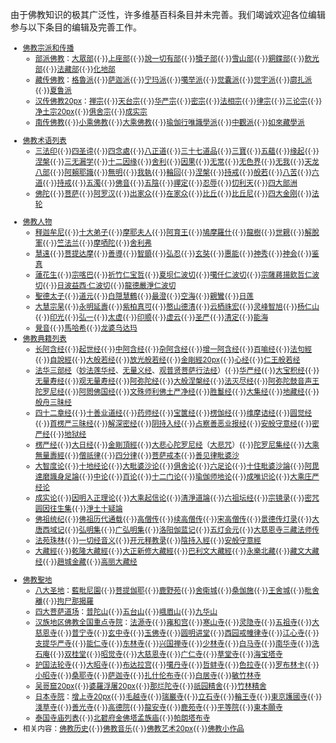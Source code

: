 {{佛教}}
由于佛教知识的极其广泛性，许多维基百科条目并未完善。我们竭诚欢迎各位编辑参与以下条目的编辑及完善工作。

<small>
*[[佛教宗派|佛教宗派和传播]]
**[[部派佛教|部派佛教]]：[[大眾部|大眾部]]{{·}}[[上座部|上座部]]{{·}}[[說一切有部|說一切有部]]{{·}}[[犢子部|犢子部]]{{·}}[[雪山部|雪山部]]{{·}}[[銅鍱部|銅鍱部]]{{·}}[[飲光部|飲光部]]{{·}}[[法藏部|法藏部]]{{·}}[[化地部|化地部]]
**[[藏传佛教|藏传佛教]]：[[格魯派|格魯派]]{{·}}[[萨迦派|萨迦派]]{{·}}[[宁玛派|宁玛派]]{{·}}[[噶举派|噶举派]]{{·}}[[觉囊派|觉囊派]]{{·}}[[觉宇派|觉宇派]]{{·}}[[廓扎派|廓扎派]]{{·}}[[夏鲁派|夏鲁派]]
**[[汉传佛教|汉传佛教]][[文件:Symbol_support_vote.svg|20px]]：[[禅宗|禅宗]]{{·}}[[天台宗|天台宗]]{{·}}[[华严宗|华严宗]]{{·}}[[密宗|密宗]]{{·}}[[法相宗|法相宗]]{{·}}[[律宗|律宗]]{{·}}[[三论宗|三论宗]]{{·}}[[净土宗|净土宗]][[文件:Symbol_support_vote.svg|20px]]{{·}}[[俱舍宗|俱舍宗]]{{·}}[[成实宗|成实宗]]
**[[南传佛教|南传佛教]]{{·}}[[小乘佛教|小乘佛教]]{{·}}[[大乘佛教|大乘佛教]]{{·}}[[瑜伽行唯識學派|瑜伽行唯識學派]]{{·}}[[中觀派|中觀派]]{{·}}[[如來藏學派|如來藏學派]]

*[[佛教術語|佛教术语列表]]
**[[三法印|三法印]]{{·}}[[四圣谛|四圣谛]]{{·}}[[四念處|四念處]]{{·}}[[八正道|八正道]]{{·}}[[三十七道品|三十七道品]]{{·}}[[三宝_(佛教)|三寶]]{{·}}[[五蘊|五蘊]]{{·}}[[缘起|缘起]]{{·}}[[涅槃|涅槃]]{{·}}[[三无漏学|三无漏学]]{{·}}[[十二因缘|十二因缘]]{{·}}[[舍利|舍利]]{{·}}[[佛教因果论|因果]]{{·}}[[无常_(佛教)|无常]]{{·}}[[无色界|无色界]]{{·}}[[无我|无我]]{{·}}[[天龙八部|天龙八部]]{{·}}[[阿賴耶識|阿賴耶識]]{{·}}[[無明|無明]]{{·}}[[我執|我執]]{{·}}[[輪回|輪回]]{{·}}[[涅槃|涅槃]]{{·}}[[持戒|持戒]]{{·}}[[般若|般若]]{{·}}[[八苦|八苦]]{{·}}[[六道|六道]]{{·}}[[持戒|持戒]]{{·}}[[五濁|五濁]]{{·}}[[佛音|佛音]]{{·}}[[五陰|五陰]]{{·}}[[禪定|禪定]]{{·}}[[忍辱|忍辱]]{{·}}[[忉利天|忉利天]]{{·}}[[四大部洲|四大部洲]]
**[[佛陀|佛陀]]{{·}}[[菩萨|菩萨]]{{·}}[[阿罗汉|阿罗汉]]{{·}}[[出家众|出家众]]{{·}}[[在家众|在家众]]{{·}}[[比丘|比丘]]{{·}}[[比丘尼|比丘尼]]{{·}}[[四大金刚|四大金刚]]{{·}}[[法轮|法轮]]

*[[:Category:佛教人士|佛教人物]]
**[[释迦牟尼|释迦牟尼]]{{·}}[[十大弟子|十大弟子]]{{·}}[[摩耶夫人|摩耶夫人]]{{·}}[[阿育王|阿育王]]{{·}}[[鳩摩羅什|鳩摩羅什]]{{·}}[[龍樹|龍樹]]{{·}}[[世親|世親]]{{·}}[[解脫軍|解脫軍]]{{·}}[[竺法兰|竺法兰]]{{·}}[[摩哂陀|摩哂陀]]{{·}}[[舍利弗|舍利弗]]
**[[慧遠|慧遠]]{{·}}[[菩提达摩|菩提达摩]]{{·}}[[善導|善導]]{{·}}[[智顗|智顗]]{{·}}[[弘忍|弘忍]]{{·}}[[玄奘|玄奘]]{{·}}[[惠能|惠能]]{{·}}[[神秀|神秀]]{{·}}[[神会|神会]]{{·}}[[鉴真|鉴真]]
**[[蓮花生|蓮花生]]{{·}}[[宗喀巴|宗喀巴]]{{·}}[[祈竹仁宝哲|祈竹仁宝哲]]{{·}}[[夏坝仁波切|夏坝仁波切]]{{·}}[[噶仟仁波切|噶仟仁波切]]{{·}}[[宗薩蔣揚欽哲仁波切|宗薩蔣揚欽哲仁波切]]{{·}}[[日波益西·仁波切|日波益西·仁波切]]{{·}}[[龍德嚴淨仁波切|龍德嚴淨仁波切]]
**[[聖德太子|聖德太子]]{{·}}[[道元|道元]]{{·}}[[白隠慧鶴|白隠慧鶴]]{{·}}[[最澄|最澄]]{{·}}[[空海|空海]]{{·}}[[親鸞|親鸞]]{{·}}[[日莲|日莲]]
**[[大慧宗杲|大慧宗杲]]{{·}}[[永明延壽|永明延壽]]{{·}}[[紫柏真可|紫柏真可]]{{·}}[[憨山德清|憨山德清]]{{·}}[[云栖祩宏|云栖祩宏]]{{·}}[[灵峰智旭|灵峰智旭]]{{·}}[[杨仁山|杨仁山]]{{·}}[[印光|印光]]{{·}}[[弘一|弘一]]{{·}}[[太虚|太虚]]{{·}}[[印顺|印顺]]{{·}}[[虚云|虚云]]{{·}}[[圣严|圣严]]{{·}}[[清定|清定]]{{·}}[[能海|能海]]
**[[覺音|覺音]]{{·}}[[馬哈希_(緬甸)|馬哈希]]{{·}}[[龙婆乌达玛|龙婆乌达玛]]
*[[佛經列表|佛教典籍列表]]
**[[长阿含经|长阿含经]]{{·}}[[起世经|起世经]]{{·}}[[中阿含经|中阿含经]]{{·}}[[杂阿含经|杂阿含经]]{{·}}[[增一阿含经|增一阿含经]]{{·}}[[百喻经|百喻经]]{{·}}[[法句經|法句經]]{{·}}[[自說經|自說經]]{{·}}[[大般若经|大般若经]]{{·}}[[放光般若经|放光般若经]]{{·}}[[金剛經|金剛經]][[文件:Symbol_support_vote.svg|20px]]{{·}}[[摩訶般若波羅蜜多心經|心经]]{{·}}[[仁王护国经|仁王般若经]]
**[[法华三部经|法华三部经]]（[[妙法莲华经|妙法莲华经]]、[[无量义经|无量义经]]、[[观普贤菩萨行法经|观普贤菩萨行法经]]）{{·}}[[华严经|华严经]]{{·}}[[大宝积经|大宝积经]]{{·}}[[無量壽經|无量寿经]]{{·}}[[佛說觀無量壽佛經|观无量寿经]]{{·}}[[阿彌陀經|阿弥陀经]]{{·}}[[涅槃經|大般涅槃经]]{{·}}[[法灭尽经|法灭尽经]]{{·}}[[阿弥陀鼓音声王陀罗尼经|阿弥陀鼓音声王陀罗尼经]]{{·}}[[阿閦佛国经|阿閦佛国经]]{{·}}[[文殊师利佛土严净经|文殊师利佛土严净经]]{{·}}[[胜鬘师子吼一乘大方便方广经|胜鬘经]]{{·}}[[大方等大集经|大集经]]{{·}}[[地藏菩萨本愿经|地藏经]]{{·}}[[般舟三昧经|般舟三昧经]]
**[[佛說四十二章經|四十二章经]]{{·}}[[十善业道经|十善业道经]]{{·}}[[药师经|药师经]]{{·}}[[宝箧经|宝箧经]]{{·}}[[楞伽经|楞伽经]]{{·}}[[維摩詰所說經|维摩诘经]]{{·}}[[圆觉经|圆觉经]]{{·}}[[首楞严三昧经|首楞严三昧经]]{{·}}[[解深密经|解深密经]]{{·}}[[阴持入经|阴持入经]]{{·}}[[占察善恶业报经|占察善恶业报经]]{{·}}[[安般守意经|安般守意经]]{{·}}[[密嚴經|密严经]]{{·}}[[佛說罪業應報教化地獄經|地狱经]]
**[[楞严经|楞严经]]{{·}}[[大日经|大日经]]{{·}}[[金剛頂經|金剛頂經]]{{·}}[[大悲心陀罗尼经|大悲心陀罗尼经]]（[[大悲咒|大悲咒]]）{{·}}[[佛说陀罗尼集经|陀罗尼集经]]{{·}}[[大乘無量壽經|大乘無量壽經]]{{·}}[[摩訶僧祇律|僧祇律]]{{·}}[[四分律|四分律]]{{·}}[[菩萨戒本|菩萨戒本]]{{·}}[[善見律毘婆沙|善见律毗婆沙]]
**[[大智度论|大智度论]]{{·}}[[十地经论|十地经论]]{{·}}[[大毗婆沙论|大毗婆沙论]]{{·}}[[阿毗达磨俱舍论|俱舍论]]{{·}}[[六足论|六足论]]{{·}}[[十住毗婆沙論|十住毗婆沙論]]{{·}}[[识身足论|阿毘達磨識身足論]]{{·}}[[中论|中论]]{{·}}[[百论|百论]]{{·}}[[十二门论|十二门论]]{{·}}[[瑜伽师地论|瑜伽师地论]]{{·}}[[成唯识论|成唯识论]]{{·}}[[大乘庄严经论|大乘庄严经论]]
**[[成实论|成实论]]{{·}}[[因明入正理论|因明入正理论]]{{·}}[[大乘起信论|大乘起信论]]{{·}}[[清淨道論|清淨道論]]{{·}}[[六祖坛经|六祖坛经]]{{·}}[[宗镜录|宗镜录]]{{·}}[[密咒圆因往生集|密咒圆因往生集]]{{·}}[[淨土十疑論|淨土十疑論]]
**[[佛祖统纪|佛祖统纪]]{{·}}[[佛祖通載|佛祖历代通载]]{{·}}[[高僧传|高僧传]]{{·}}[[续高僧传|续高僧传]]{{·}}[[宋高僧传|宋高僧传]]{{·}}[[景德传灯录|景德传灯录]]{{·}}[[大唐西域记|大唐西域记]]{{·}}[[弘明集|弘明集]]{{·}}[[广弘明集|广弘明集]]{{·}}[[洛阳伽蓝记|洛阳伽蓝记]]{{·}}[[五灯会元|五灯会元]]{{·}}[[大慈恩寺三藏法师传|大慈恩寺三藏法师传]]
**[[法苑珠林|法苑珠林]]{{·}}[[一切经音义|一切经音义]]{{·}}[[开元释教录|开元释教录]]{{·}}[[陰持入經|陰持入經]]{{·}}[[安般守意經|安般守意經]]
**[[大藏經|大藏經]]{{·}}[[乾隆大藏經|乾隆大藏經]]{{·}}[[大正新修大藏經|大正新修大藏經]]{{·}}[[巴利文大藏經|巴利文大藏經]]{{·}}[[永樂北藏|永樂北藏]]{{·}}[[藏文大藏经|藏文大藏经]]{{·}}[[趙城金藏|趙城金藏]]{{·}}[[高丽大藏经|高丽大藏经]]

*[[佛教聖地|佛教聖地]]
**[[八大圣地|八大圣地]]：[[藍毗尼園|藍毗尼園]]{{·}}[[菩提伽耶|菩提伽耶]]{{·}}[[鹿野苑|鹿野苑]]{{·}}[[舍衛城|舍衛城]]{{·}}[[桑伽施|桑伽施]]{{·}}[[王舍城|王舍城]]{{·}}[[毗舍離|毗舍離]]{{·}}[[拘尸那揭羅|拘尸那揭羅]]
**[[四大菩萨道场|四大菩萨道场]]：[[普陀山|普陀山]]{{·}}[[五台山|五台山]]{{·}}[[峨眉山|峨眉山]]{{·}}[[九华山|九华山]]
**[[汉族地区佛教全国重点寺院|汉族地区佛教全国重点寺院]]：[[法源寺|法源寺]]{{·}}[[雍和宫|雍和宫]]{{·}}[[寒山寺|寒山寺]]{{·}}[[灵隐寺|灵隐寺]]{{·}}[[五祖寺|五祖寺]]{{·}}[[大慈恩寺|大慈恩寺]]{{·}}[[普宁寺|普宁寺]]{{·}}[[玄中寺|玄中寺]]{{·}}[[玉佛寺|玉佛寺]]{{·}}[[圆明讲堂|圆明讲堂]]{{·}}[[西园戒幢律寺|西园戒幢律寺]]{{·}}[[江心寺|江心寺]]{{·}}[[支提华严寺|支提华严寺]]{{·}}[[能仁寺|能仁寺]]{{·}}[[东林寺|东林寺]]{{·}}[[兴国禅寺|兴国禅寺]]{{·}}[[少林寺|少林寺]]{{·}}[[白马寺|白马寺]]{{·}}[[南华寺|南华寺]]{{·}}[[洗石庵|洗石庵]]{{·}}[[双桂堂|双桂堂]]{{·}}[[昭觉寺|昭觉寺]]{{·}}[[大慈恩寺|大慈恩寺]]{{·}}[[广仁寺|广仁寺]]{{·}}[[草堂寺|草堂寺]]{{·}}[[海宝塔寺|海宝塔寺]]
**[[护国法轮寺|护国法轮寺]]{{·}}[[大昭寺|大昭寺]]{{·}}[[布达拉宫|布达拉宫]]{{·}}[[噶丹寺|噶丹寺]]{{·}}[[哲蚌寺|哲蚌寺]]{{·}}[[色拉寺|色拉寺]]{{·}}[[罗布林卡|罗布林卡]]{{·}}[[小昭寺|小昭寺]]{{·}}[[桑耶寺|桑耶寺]]{{·}}[[萨迦寺|萨迦寺]]{{·}}[[扎什伦布寺|扎什伦布寺]]{{·}}[[白居寺|白居寺]]{{·}}[[敏竹林寺|敏竹林寺]]
**[[吴哥窟|吴哥窟]][[文件:Cscr-featured.svg|20px]]{{·}}[[婆羅浮屠|婆羅浮屠]][[文件:Symbol_support_vote.svg|20px]]{{·}}[[那烂陀寺|那烂陀寺]]{{·}}[[祇园精舍|祇园精舍]]{{·}}[[竹林精舍|竹林精舍]]
**[[日本寺院列表|日本寺院]]：[[增上寺|增上寺]][[文件:Symbol_support_vote.svg|20px]]{{·}}[[毛越寺|毛越寺]]{{·}}[[瑞巖寺|瑞巖寺]]{{·}}[[立石寺|立石寺]]{{·}}[[輪王寺|輪王寺]]{{·}}[[護國寺_(東京)|東京護國寺]]{{·}}[[淺草寺|淺草寺]]{{·}}[[善光寺|善光寺]]{{·}}[[高德院|高德院]]{{·}}[[龍安寺|龍安寺]]{{·}}[[鹿苑寺|鹿苑寺]]{{·}}[[平等院|平等院]]{{·}}[[東本願寺|東本願寺]]
**[[泰国寺庙列表|泰国寺庙列表]]{{·}}[[北碧府金佛塔孟族庙|北碧府金佛塔孟族庙]]{{·}}[[帕朗塔布寺|帕朗塔布寺]]
*相关内容：[[佛教历史|佛教历史]]{{·}}[[佛教音乐|佛教音乐]]{{·}}[[佛教艺术|佛教艺术]][[文件:Cscr-featured.svg|20px]]{{·}}[[:Category:佛教小作品|佛教小作品]]
</small>